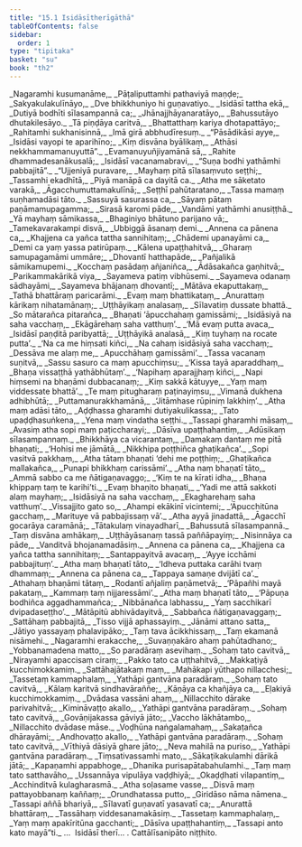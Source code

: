 ```yaml
---
title: "15.1 Isidāsītherīgāthā"
tableOfContents: false
sidebar:
  order: 1
type: "tipitaka"
basket: "su"
book: "th2"
---
```



<DynamicBreadcrumb />

<Division number="402" book="th2">

<Paragraph number="488" type="verses" book="th2">
_Nagaramhi kusumanāme,_  
_Pāṭaliputtamhi pathaviyā maṇḍe;_  
_Sakyakulakulīnāyo,_  
_Dve bhikkhuniyo hi guṇavatiyo._  

</Paragraph>

</Division>
<Division number="403" book="th2">

<Paragraph number="489" type="verses" book="th2">
_Isidāsī tattha ekā,_  
_Dutiyā bodhīti sīlasampannā ca;_  
_Jhānajjhāyanaratāyo,_  
_Bahussutāyo dhutakilesāyo._  

</Paragraph>

</Division>
<Division number="404" book="th2">

<Paragraph number="490" type="verses" book="th2">
_Tā piṇḍāya caritvā,_  
_Bhattatthaṃ kariya dhotapattāyo;_  
_Rahitamhi sukhanisinnā,_  
_Imā girā abbhudīresuṃ._  

</Paragraph>

</Division>
<Division number="405" book="th2">

<Paragraph number="491" type="verses" book="th2">
_“Pāsādikāsi ayye,_  
_Isidāsi vayopi te aparihīno;_  
_Kiṃ disvāna byālikaṃ,_  
_Athāsi nekkhammamanuyuttā”._  

</Paragraph>

</Division>
<Division number="406" book="th2">

<Paragraph number="492" type="verses" book="th2">
_Evamanuyuñjiyamānā sā,_  
_Rahite dhammadesanākusalā;_  
_Isidāsī vacanamabravi,_  
_“Suṇa bodhi yathāmhi pabbajitā”._  

</Paragraph>

</Division>
<Division number="407" book="th2">

<Paragraph number="493" type="verses" book="th2">
_“Ujjeniyā puravare,_  
_Mayhaṃ pitā sīlasaṃvuto seṭṭhi;_  
_Tassamhi ekadhītā,_  
_Piyā manāpā ca dayitā ca._  

</Paragraph>

</Division>
<Division number="408" book="th2">

<Paragraph number="494" type="verses" book="th2">
_Atha me sāketato varakā,_  
_Āgacchumuttamakulīnā;_  
_Seṭṭhī pahūtaratano,_  
_Tassa mamaṃ suṇhamadāsi tāto._  

</Paragraph>

</Division>
<Division number="409" book="th2">

<Paragraph number="495" type="verses" book="th2">
_Sassuyā sasurassa ca,_  
_Sāyaṃ pātaṃ paṇāmamupagamma;_  
_Sirasā karomi pāde,_  
_Vandāmi yathāmhi anusiṭṭhā._  

</Paragraph>

</Division>
<Division number="410" book="th2">

<Paragraph number="496" type="verses" book="th2">
_Yā mayhaṃ sāmikassa,_  
_Bhaginiyo bhātuno parijano vā;_  
_Tamekavarakampi disvā,_  
_Ubbiggā āsanaṃ demi._  

</Paragraph>

</Division>
<Division number="411" book="th2">

<Paragraph number="497" type="verses" book="th2">
_Annena ca pānena ca,_  
_Khajjena ca yañca tattha sannihitaṃ;_  
_Chādemi upanayāmi ca,_  
_Demi ca yaṃ yassa patirūpaṃ._  

</Paragraph>

</Division>
<Division number="412" book="th2">

<Paragraph number="498" type="verses" book="th2">
_Kālena upaṭṭhahitvā,_  
_Gharaṃ samupagamāmi ummāre;_  
_Dhovantī hatthapāde,_  
_Pañjalikā sāmikamupemi._  

</Paragraph>

</Division>
<Division number="413" book="th2">

<Paragraph number="499" type="verses" book="th2">
_Kocchaṃ pasādaṃ añjaniñca,_  
_Ādāsakañca gaṇhitvā;_  
_Parikammakārikā viya,_  
_Sayameva patiṃ vibhūsemi._  

</Paragraph>

</Division>
<Division number="414" book="th2">

<Paragraph number="500" type="verses" book="th2">
_Sayameva odanaṃ sādhayāmi,_  
_Sayameva bhājanaṃ dhovantī;_  
_Mātāva ekaputtakaṃ,_  
_Tathā bhattāraṃ paricarāmi._  

</Paragraph>

</Division>
<Division number="415" book="th2">

<Paragraph number="501" type="verses" book="th2">
_Evaṃ maṃ bhattikataṃ,_  
_Anurattaṃ kārikaṃ nihatamānaṃ;_  
_Uṭṭhāyikaṃ analasaṃ,_  
_Sīlavatiṃ dussate bhattā._  

</Paragraph>

</Division>
<Division number="416" book="th2">

<Paragraph number="502" type="verses" book="th2">
_So mātarañca pitarañca,_  
_Bhaṇati ‘āpucchahaṃ gamissāmi;_  
_Isidāsiyā na saha vacchaṃ,_  
_Ekāgārehaṃ saha vatthuṃ’._  

</Paragraph>

</Division>
<Division number="417" book="th2">

<Paragraph number="503" type="verses" book="th2">
_‘Mā evaṃ putta avaca,_  
_Isidāsī paṇḍitā paribyattā;_  
_Uṭṭhāyikā analasā,_  
_Kiṃ tuyhaṃ na rocate putta’._  

</Paragraph>

</Division>
<Division number="418" book="th2">

<Paragraph number="504" type="verses" book="th2">
_‘Na ca me hiṃsati kiñci,_  
_Na cahaṃ isidāsiyā saha vacchaṃ;_  
_Dessāva me alaṃ me,_  
_Apucchāhaṃ gamissāmi’._  

</Paragraph>

</Division>
<Division number="419" book="th2">

<Paragraph number="505" type="verses" book="th2">
_Tassa vacanaṃ suṇitvā,_  
_Sassu sasuro ca maṃ apucchiṃsu;_  
_‘Kissa tayā aparaddhaṃ,_  
_Bhaṇa vissaṭṭhā yathābhūtaṃ’._  

</Paragraph>

</Division>
<Division number="420" book="th2">

<Paragraph number="506" type="verses" book="th2">
_‘Napihaṃ aparajjhaṃ kiñci,_  
_Napi hiṃsemi na bhaṇāmi dubbacanaṃ;_  
_Kiṃ sakkā kātuyye,_  
_Yaṃ maṃ viddessate bhattā’._  

</Paragraph>

</Division>
<Division number="421" book="th2">

<Paragraph number="507" type="verses" book="th2">
_Te maṃ pitugharaṃ paṭinayiṃsu,_  
_Vimanā dukhena adhibhūtā;_  
_Puttamanurakkhamānā,_  
_‘Jitāmhase rūpiniṃ lakkhiṃ’._  

</Paragraph>

</Division>
<Division number="422" book="th2">

<Paragraph number="508" type="verses" book="th2">
_Atha maṃ adāsi tāto,_  
_Aḍḍhassa gharamhi dutiyakulikassa;_  
_Tato upaḍḍhasuṅkena,_  
_Yena maṃ vindatha seṭṭhi._  

</Paragraph>

</Division>
<Division number="423" book="th2">

<Paragraph number="509" type="verses" book="th2">
_Tassapi gharamhi māsaṃ,_  
_Avasiṃ atha sopi maṃ paṭiccharayi;_  
_Dāsīva upaṭṭhahantiṃ,_  
_Adūsikaṃ sīlasampannaṃ._  

</Paragraph>

</Division>
<Division number="424" book="th2">

<Paragraph number="510" type="verses" book="th2">
_Bhikkhāya ca vicarantaṃ,_  
_Damakaṃ dantaṃ me pitā bhaṇati;_  
_‘Hohisi me jāmātā,_  
_Nikkhipa poṭṭhiñca ghaṭikañca’._  

</Paragraph>

</Division>
<Division number="425" book="th2">

<Paragraph number="511" type="verses" book="th2">
_Sopi vasitvā pakkhaṃ,_  
_Atha tātaṃ bhaṇati ‘dehi me poṭṭhiṃ;_  
_Ghaṭikañca mallakañca,_  
_Punapi bhikkhaṃ carissāmi’._  

</Paragraph>

</Division>
<Division number="426" book="th2">

<Paragraph number="512" type="verses" book="th2">
_Atha naṃ bhaṇatī tāto,_  
_Ammā sabbo ca me ñātigaṇavaggo;_  
_‘Kiṃ te na kīrati idha,_  
_Bhaṇa khippaṃ taṃ te karihi’ti._  

</Paragraph>

</Division>
<Division number="427" book="th2">

<Paragraph number="513" type="verses" book="th2">
_Evaṃ bhaṇito bhaṇati,_  
_‘Yadi me attā sakkoti alaṃ mayhaṃ;_  
_Isidāsiyā na saha vacchaṃ,_  
_Ekagharehaṃ saha vatthuṃ’._  

</Paragraph>

</Division>
<Division number="428" book="th2">

<Paragraph number="514" type="verses" book="th2">
_Vissajjito gato so,_  
_Ahampi ekākinī vicintemi;_  
_‘Āpucchitūna gacchaṃ,_  
_Marituye vā pabbajissaṃ vā’._  

</Paragraph>

</Division>
<Division number="429" book="th2">

<Paragraph number="515" type="verses" book="th2">
_Atha ayyā jinadattā,_  
_Āgacchī gocarāya caramānā;_  
_Tātakulaṃ vinayadharī,_  
_Bahussutā sīlasampannā._  

</Paragraph>

</Division>
<Division number="430" book="th2">

<Paragraph number="516" type="verses" book="th2">
_Taṃ disvāna amhākaṃ,_  
_Uṭṭhāyāsanaṃ tassā paññāpayiṃ;_  
_Nisinnāya ca pāde,_  
_Vanditvā bhojanamadāsiṃ._  

</Paragraph>

</Division>
<Division number="431" book="th2">

<Paragraph number="517" type="verses" book="th2">
_Annena ca pānena ca,_  
_Khajjena ca yañca tattha sannihitaṃ;_  
_Santappayitvā avacaṃ,_  
_‘Ayye icchāmi pabbajituṃ’._  

</Paragraph>

</Division>
<Division number="432" book="th2">

<Paragraph number="518" type="verses" book="th2">
_Atha maṃ bhaṇatī tāto,_  
_‘Idheva puttaka carāhi tvaṃ dhammaṃ;_  
_Annena ca pānena ca,_  
_Tappaya samaṇe dvijātī ca’._  

</Paragraph>

</Division>
<Division number="433" book="th2">

<Paragraph number="519" type="verses" book="th2">
_Athahaṃ bhaṇāmi tātaṃ,_  
_Rodantī añjaliṃ paṇāmetvā;_  
_‘Pāpañhi mayā pakataṃ,_  
_Kammaṃ taṃ nijjaressāmi’._  

</Paragraph>

</Division>
<Division number="434" book="th2">

<Paragraph number="520" type="verses" book="th2">
_Atha maṃ bhaṇatī tāto,_  
_‘Pāpuṇa bodhiñca aggadhammañca;_  
_Nibbānañca labhassu,_  
_Yaṃ sacchikarī dvipadaseṭṭho’._  

</Paragraph>

</Division>
<Division number="435" book="th2">

<Paragraph number="521" type="verses" book="th2">
_Mātāpitū abhivādayitvā,_  
_Sabbañca ñātigaṇavaggaṃ;_  
_Sattāhaṃ pabbajitā,_  
_Tisso vijjā aphassayiṃ._  

</Paragraph>

</Division>
<Division number="436" book="th2">

<Paragraph number="522" type="verses" book="th2">
_Jānāmi attano satta,_  
_Jātiyo yassayaṃ phalavipāko;_  
_Taṃ tava ācikkhissaṃ,_  
_Taṃ ekamanā nisāmehi._  

</Paragraph>

</Division>
<Division number="437" book="th2">

<Paragraph number="523" type="verses" book="th2">
_Nagaramhi erakacche,_  
_Suvaṇṇakāro ahaṃ pahūtadhano;_  
_Yobbanamadena matto,_  
_So paradāraṃ asevihaṃ._  

</Paragraph>

</Division>
<Division number="438" book="th2">

<Paragraph number="524" type="verses" book="th2">
_Sohaṃ tato cavitvā,_  
_Nirayamhi apaccisaṃ ciraṃ;_  
_Pakko tato ca uṭṭhahitvā,_  
_Makkaṭiyā kucchimokkamiṃ._  

</Paragraph>

</Division>
<Division number="439" book="th2">

<Paragraph number="525" type="verses" book="th2">
_Sattāhajātakaṃ maṃ,_  
_Mahākapi yūthapo nillacchesi;_  
_Tassetaṃ kammaphalaṃ,_  
_Yathāpi gantvāna paradāraṃ._  

</Paragraph>

</Division>
<Division number="440" book="th2">

<Paragraph number="526" type="verses" book="th2">
_Sohaṃ tato cavitvā,_  
_Kālaṃ karitvā sindhavāraññe;_  
_Kāṇāya ca khañjāya ca,_  
_Eḷakiyā kucchimokkamiṃ._  

</Paragraph>

</Division>
<Division number="441" book="th2">

<Paragraph number="527" type="verses" book="th2">
_Dvādasa vassāni ahaṃ,_  
_Nillacchito dārake parivahitvā;_  
_Kimināvaṭṭo akallo,_  
_Yathāpi gantvāna paradāraṃ._  

</Paragraph>

</Division>
<Division number="442" book="th2">

<Paragraph number="528" type="verses" book="th2">
_Sohaṃ tato cavitvā,_  
_Govāṇijakassa gāviyā jāto;_  
_Vaccho lākhātambo,_  
_Nillacchito dvādase māse._  

</Paragraph>

</Division>
<Division number="443" book="th2">

<Paragraph number="529" type="verses" book="th2">
_Voḍhūna naṅgalamahaṃ,_  
_Sakaṭañca dhārayāmi;_  
_Andhovaṭṭo akallo,_  
_Yathāpi gantvāna paradāraṃ._  

</Paragraph>

</Division>
<Division number="444" book="th2">

<Paragraph number="530" type="verses" book="th2">
_Sohaṃ tato cavitvā,_  
_Vīthiyā dāsiyā ghare jāto;_  
_Neva mahilā na puriso,_  
_Yathāpi gantvāna paradāraṃ._  

</Paragraph>

</Division>
<Division number="445" book="th2">

<Paragraph number="531" type="verses" book="th2">
_Tiṃsativassamhi mato,_  
_Sākaṭikakulamhi dārikā jātā;_  
_Kapaṇamhi appabhoge,_  
_Dhanika purisapātabahulamhi._  

</Paragraph>

</Division>
<Division number="446" book="th2">

<Paragraph number="532" type="verses" book="th2">
_Taṃ maṃ tato satthavāho,_  
_Ussannāya vipulāya vaḍḍhiyā;_  
_Okaḍḍhati vilapantiṃ,_  
_Acchinditvā kulagharasmā._  

</Paragraph>

</Division>
<Division number="447" book="th2">

<Paragraph number="533" type="verses" book="th2">
_Atha soḷasame vasse,_  
_Disvā maṃ pattayobbanaṃ kaññaṃ;_  
_Orundhatassa putto,_  
_Giridāso nāma nāmena._  

</Paragraph>

</Division>
<Division number="448" book="th2">

<Paragraph number="534" type="verses" book="th2">
_Tassapi aññā bhariyā,_  
_Sīlavatī guṇavatī yasavatī ca;_  
_Anurattā bhattāraṃ,_  
_Tassāhaṃ viddesanamakāsiṃ._  

</Paragraph>

</Division>
<Division number="449" book="th2">

<Paragraph number="535" type="verses" book="th2">
_Tassetaṃ kammaphalaṃ,_  
_Yaṃ maṃ apakīritūna gacchanti;_  
_Dāsīva upaṭṭhahantiṃ,_  
_Tassapi anto kato mayā”ti._  


</Paragraph>
</Division>

<Paragraph number="536" type="center" book="th2">
…  Isidāsī therī… .



</Paragraph>

<Paragraph number="537" type="center" book="th2">
Cattālīsanipāto niṭṭhito.
</Paragraph>